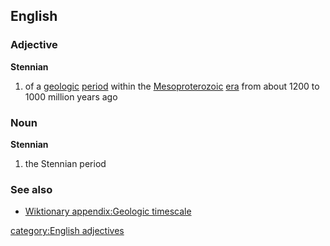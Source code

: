 ==English==
===Adjective===
{{wikipedia}}
'''Stennian'''
#{{geology}} of a [[geologic]] [[period]] within the [[Mesoproterozoic]] [[era]] from about 1200 to 1000 million years ago

===Noun===
'''Stennian'''
#{{geology}} the Stennian period
===See also===
*[[Wiktionary appendix:Geologic timescale]]
[[category:English adjectives]]